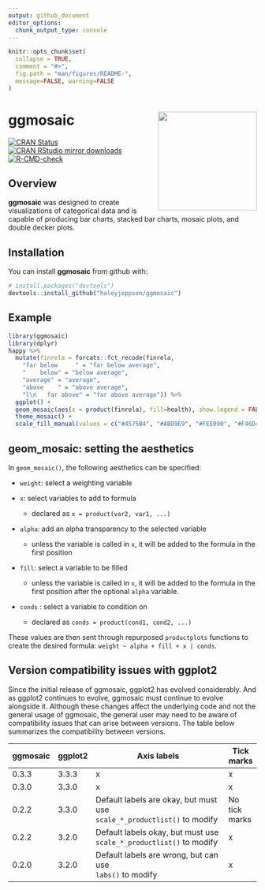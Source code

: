 ```yaml
---
output: github_document
editor_options: 
  chunk_output_type: console
---
```


<!-- README.md is generated from README.Rmd. Please edit that file -->

```r
knitr::opts_chunk$set(
  collapse = TRUE,
  comment = "#>",
  fig.path = "man/figures/README-",
  message=FALSE, warning=FALSE
)
```

# ggmosaic <img src="man/figures/logo.png" align="right" width="200">
<!-- badges: start -->
[![CRAN Status](http://www.r-pkg.org/badges/version/ggmosaic)](https://cran.r-project.org/package=ggmosaic) [![CRAN RStudio mirror downloads](http://cranlogs.r-pkg.org/badges/ggmosaic)](https://www.r-pkg.org/pkg/ggmosaic) 
[![R-CMD-check](https://github.com/haleyjeppson/ggmosaic/actions/workflows/R-CMD-check.yaml/badge.svg)](https://github.com/haleyjeppson/ggmosaic/actions/workflows/R-CMD-check.yaml)
<!-- badges: end -->
  

## Overview

**ggmosaic** was designed to create visualizations of categorical data and is capable of producing bar charts, stacked bar charts, mosaic plots, and double decker plots.

## Installation

You can install **ggmosaic** from github with:

```r
# install.packages("devtools")
devtools::install_github("haleyjeppson/ggmosaic")
```

## Example

```r
library(ggmosaic)
library(dplyr)
happy %>% 
  mutate(finrela = forcats::fct_recode(finrela,
    "far below     " = "far below average",
    "    below" = "below average",
    "average" = "average",
    "above    " = "above average", 
    "l\n   far above" = "far above average")) %>% 
  ggplot() +
  geom_mosaic(aes(x = product(finrela), fill=health), show.legend = FALSE) +
  theme_mosaic() +
  scale_fill_manual(values = c("#4575B4", "#ABD9E9", "#FEE090", "#F46D43"))
```

## geom_mosaic: setting the aesthetics
 
In `geom_mosaic()`, the following aesthetics can be specified:

-   `weight`: select a weighting variable

-   `x`: select variables to add to formula

    -   declared as `x = product(var2, var1, ...)`

-   `alpha`: add an alpha transparency to the selected variable

    -   unless the variable is called in `x`, it will be added to the formula in the first position

-   `fill`: select a variable to be filled

    -   unless the variable is called in `x`, it will be added to the formula in the first position after the optional `alpha` variable.

-   `conds` : select a variable to condition on

    -   declared as `conds = product(cond1, cond2, ...)`

These values are then sent through repurposed `productplots` functions to create the desired formula: `weight ~ alpha + fill + x | conds`.

## Version compatibility issues with ggplot2

Since the initial release of ggmosaic, ggplot2 has evolved considerably. And as ggplot2 continues to evolve, ggmosaic must continue to evolve alongside it. Although these changes affect the underlying code and not the general usage of ggmosaic, the general user may need to be aware of compatibility issues that can arise between versions. The table below summarizes the compatibility between versions. 


| ggmosaic | ggplot2 | Axis labels                                                                   | Tick marks    |
|----------|---------|-------------------------------------------------------------------------------|---------------|
| 0.3.3    | 3.3.3   | x                                                                             | x             |
| 0.3.0    | 3.3.0   | x                                                                             | x             |
| 0.2.2    | 3.3.0   | Default labels are okay, but must use <br>`scale_*_productlist()` to modify | No tick marks |
| 0.2.2    | 3.2.0   | Default labels okay, but must use <br>`scale_*_productlist()` to modify     | x             |
| 0.2.0    | 3.2.0   | Default labels are wrong, but can use <br>`labs()` to modify                  | x             |

